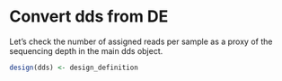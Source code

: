 
# Convert dds from DE

Let's check the number of assigned reads per sample as a proxy of the sequencing depth in the main dds object.


```r
design(dds) <- design_definition 
```
